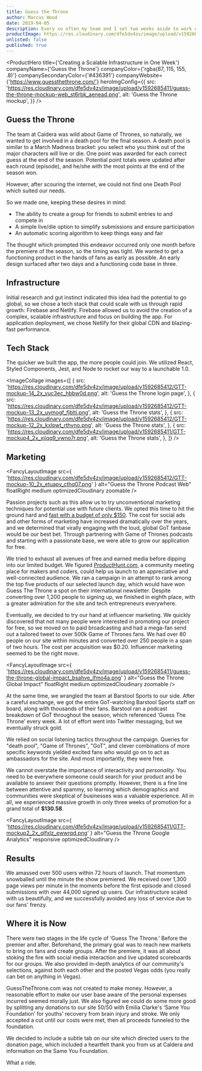 ```yaml
---
title: Guess the Throne
author: Marcus Wood
date: 2019-04-05
description: Every so often my team and I set two weeks aside to work on a passion project. The bottom is line is ever important, but feeding the soul with an adventure on the side is as well.
productImage: https://res.cloudinary.com/dfe5dv4zv/image/upload/v1592685411/guess-the-throne-mockup-web_st6rbk_aenead.png
unlisted: false
published: true
---
```


<ProductHero
  title={'Creating a Scalable Infrastructure in One Week'}
  companyName={'Guess the Throne'}
  companyColor={'rgba(87, 115, 155, .8)'}
  companySecondaryColor={'#436391'}
  companyWebsite={'https://www.guessthethrone.com/'}
  heroImgConfig={{
    src:
      'https://res.cloudinary.com/dfe5dv4zv/image/upload/v1592685411/guess-the-throne-mockup-web_st6rbk_aenead.png',
    alt: 'Guess the Throne mockup',
  }}
/>

<Section>

## Guess the Throne

The team at Caldera was wild about Game of Thrones, so naturally, we
wanted to get involved in a death pool for the final season. A death
pool is similar to a March Madness bracket: you select who you think
out of the major characters will live or die. One point was awarded
for each correct guess at the end of the season. Potential point
totals were updated after each round (episode), and he/she with the
most points at the end of the season won.

However, after scouring the internet, we could not find one Death Pool
which suited our needs.

So we made one, keeping these desires in mind:

- The ability to create a group for friends to submit entries to and compete in
- A simple live/die option to simplify submissions and ensure participation
- An automatic scoring algorithm to keep things easy and fair

The thought which prompted this endeavor occurred only one month
before the premiere of the season, so the timing was tight. We wanted
to get a functioning product in the hands of fans as early as
possible. An early design surfaced after two days and a functioning
code base in three.

</Section>

<Section smallPadding>

## Infrastructure

Initial research and gut instinct indicated this idea had the
potential to go global, so we chose a tech stack that could scale with
us through rapid growth: Firebase and Netlify. Firebase allowed us to
avoid the creation of a complex, scalable infrastructure and focus on
building the app. For application deployment, we chose Netlify for
their global CDN and blazing-fast performance.

## Tech Stack

The quicker we built the app, the more people could join. We utilized
React, Styled Components, Jest, and Node to rocket our way to a
launchable 1.0.

</Section>

<Section lightBackgroundMiddleBar>

<ImageCollage
  images={[
    {
      src:
        'https://res.cloudinary.com/dfe5dv4zv/image/upload/v1592685412/GTT-mockup-14_2x_vuc3ec_hbbw0d.png',
      alt: 'Guess the Throne login page',
    },
    {
      src:
        'https://res.cloudinary.com/dfe5dv4zv/image/upload/v1592685412/GTT-mockup-13_2x_uvmogf_fjblti.png',
      alt: 'Guess the Throne stats',
    },
    {
      src:
        'https://res.cloudinary.com/dfe5dv4zv/image/upload/v1592685412/GTT-mockup-12_2x_kxlpwt_rthvno.png',
      alt: 'Guess the Throne stats',
    },
    {
      src:
        'https://res.cloudinary.com/dfe5dv4zv/image/upload/v1592685411/GTT-mockup4_2x_xjiqq9_vwno7r.png',
      alt: 'Guess the Throne stats',
    },
  ]}
/>

</Section>

<Section smallPadding>

## Marketing

<FancyLayoutImage
  src={
    'https://res.cloudinary.com/dfe5dv4zv/image/upload/v1592685412/GTT-mockup-10_2x_etuapv_cthq07.png'
  }
  alt="Guess the Throne Podcast Web"
  floatRight
  medium
  optimizedCloudinary
  zoomable
/>

Passion projects such as this allow us to try unconventional marketing
techniques for potential use with future clients. We opted this time
to hit the ground hard and [fast with a budget of only $150](/blog/we-launched-a-product-with-150-here-s-what-happened).
The cost for social ads and other forms of marketing have increased
dramatically over the years, and we determined that virally engaging
with the loud, global GoT fanbase would be our best bet. Through
partnering with Game of Thrones podcasts and starting with a
passionate base, we were able to grow our application for free.

We tried to exhaust all avenues of free and earned media before
dipping into our limited budget. We figured
[ProductHunt.com](https://www.producthunt.com/posts/guess-the-throne),
a community meeting place for makers and coders, could help us
launch to an appreciative and well-connected audience. We ran a
campaign in an attempt to rank among the top five products of our
selected launch day, which would have won Guess The Throne a spot on
their international newsletter. Despite converting over 1,200 people
to signing up, we finished in eighth place, with a greater admiration
for the site and tech entrepreneurs everywhere.

Eventually, we decided to try our hand at influencer marketing. We
quickly discovered that not many people were interested in promoting
our project for free, so we moved on to paid broadcasting and had a
mega-fan send out a tailored tweet to over 500k Game of Thrones fans.
We had over 80 people on our site within minutes and converted over
250 people in a span of two hours. The cost per acquisition was $0.20.
Influencer marketing seemed to be the right move.

<FancyLayoutImage
  src={
    'https://res.cloudinary.com/dfe5dv4zv/image/upload/v1592685411/guess-the-throne-global-impact_bsahve_lfmo4a.png'
  }
  alt="Guess the Throne Global Impact"
  floatRight
  medium
  optimizedCloudinary
  zoomable
/>

At the same time, we wrangled the team at Barstool Sports to our side.
After a careful exchange, we got the entire GoT-watching Barstool
Sports staff on board, along with thousands of their fans. Barstool
ran a podcast breakdown of GoT throughout the season, which referenced
‘Guess The Throne’ every week. A lot of effort went into Twitter
messaging, but we eventually struck gold.

We relied on social listening tactics throughout the campaign. Queries
for "death pool", "Game of Thrones", "GoT", and clever combinations of
more specific keywords yielded excited fans who would go on to act as
ambassadors for the site. And most importantly, they were free.

We cannot overstate the importance of interactivity and _personality._
You need to be everywhere someone could search for your product and be
available to answer their questions promptly. However, there is a fine
line between attentive and spammy, so learning which demographics and
communities were skeptical of businesses was a valuable experience.
All in all, we experienced massive growth in only three weeks of
promotion for a grand total of <b>$130.58</b>.

</Section>

<Section noPadding secondaryBackground fluid twoColumn bottomAlignItems>

<SectionColumn>

<FancyLayoutImage
  src={
    'https://res.cloudinary.com/dfe5dv4zv/image/upload/v1592685411/GTT-mockup2_2x_qlfxlz_ewwrqd.png'
  }
  alt="Guess the Throne Google Analytics"
  responsive
  optimizedCloudinary
/>

</SectionColumn>

<SectionColumn fluidGuard withPadding>

## Results

We amassed over 500 users within 72 hours of launch. That
momentum snowballed until the minute the show premiered. We
received over 1,300 page views per minute in the moments before
the first episode and closed submissions with over 44,000 signed
up users. Our infrastructure scaled with us beautifully, and we
successfully avoided any loss of service due to our fans'
frenzy.

</SectionColumn>

</Section>

<Section>

## Where it is Now

There were two stages in the life cycle of ‘Guess The Throne.’ Before
the premier and after. Beforehand, the primary goal was to reach new
markets to bring on fans and create groups. After the premiere, it was
all about stoking the fire with social media interaction and live
updated scoreboards for our groups. We also provided in-depth
analytics of our community's selections, against both each other and
the posted Vegas odds (you really can bet on anything in Vegas).

GuessTheThrone.com was not created to make money. However, a
reasonable effort to make our user base aware of the personal expenses
incurred seemed morally just. We also figured we could do some more
good by splitting any donations to our site 50/50 with Emilia Clarke's
‘Same You Foundation’ for youths' recovery from brain injury and
stroke. We only accepted a cut until our costs were met, then all
proceeds funneled to the foundation.

We decided to include a subtle tab on our site which directed users to
the donation page, which included a heartfelt thank you from us at
Caldera and information on the Same You Foundation.

What a ride.

</Section>
